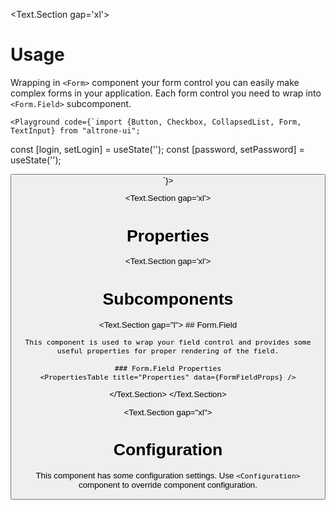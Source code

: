 
<BluePrint title="Form" description="This component is used to wrap form elements" />

<Text.Section gap='xl'>
  # Usage

  Wrapping in `<Form>` component your form control you can easily make complex forms in your application. Each form control
  you need to wrap into `<Form.Field>` subcomponent.

    <Playground code={`import {Button, Checkbox, CollapsedList, Form, TextInput} from "altrone-ui";

const [login, setLogin] = useState('');
const [password, setPassword] = useState('');

<Form>
  <Form.Field required name="login" label="Username">
    <TextInput placeholder="Enter your login" value={login} onChange={setLogin} />
  </Form.Field>
  <Form.Field required name="password" label="Password" description="No less than 7 characters. Has to include digits and special symbols">
    <TextInput placeholder="Your password" value={password} onChange={setPassword} />
  </Form.Field>
  <Button size="l" label="Sign In" />
</Form>
`}>
      <FormDemo />
    </Playground>
</Text.Section>

<Text.Section gap='xl'>
  # Properties
  <PropertiesTable title="Properties" data={FormProps} />
</Text.Section>

<Text.Section gap='xl'>
  # Subcomponents

  <Text.Section gap="l">
    ## Form.Field

    This component is used to wrap your field control and provides some useful properties for proper rendering of the field.

    ### Form.Field Properties
    <PropertiesTable title="Properties" data={FormFieldProps} />
  </Text.Section>
  <PropertiesTable title="Properties" data={FormProps} />
</Text.Section>

<Text.Section gap="xl">
  # Configuration

  This component has some configuration settings. Use `<Configuration>` component to override component configuration.

  <ConfigTable filter="form." />
</Text.Section>